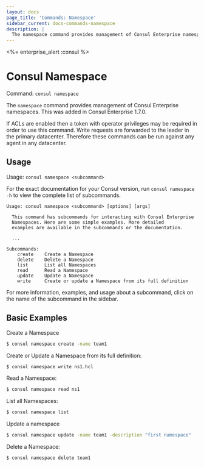 ```yaml
---
layout: docs
page_title: 'Commands: Namespace'
sidebar_current: docs-commands-namespace
description: |
  The namespace command provides management of Consul Enterprise namespaces.
---
```


<%= enterprise_alert :consul %>

# Consul Namespace

Command: `consul namespace`

The `namespace` command provides management of Consul Enterprise namespaces. This was added in Consul Enterprise 1.7.0.

If ACLs are enabled then a token with operator privileges may be required in order to use this command. Write
requests are forwarded to the leader in the primary datacenter. Therefore these commands can be run against
any agent in any datacenter.

## Usage

Usage: `consul namespace <subcommand>`

For the exact documentation for your Consul version, run `consul namespace -h` to view the complete list of subcommands.

```text
Usage: consul namespace <subcommand> [options] [args]

  This command has subcommands for interacting with Consul Enterprise
  Namespaces. Here are some simple examples. More detailed
  examples are available in the subcommands or the documentation.

  ...

Subcommands:
    create    Create a Namespace
    delete    Delete a Namespace
    list      List all Namespaces
    read      Read a Namespace
    update    Update a Namespace
    write     Create or update a Namespace from its full definition
```

For more information, examples, and usage about a subcommand, click on the name
of the subcommand in the sidebar.

## Basic Examples

Create a Namespace

```sh
$ consul namespace create -name team1
```

Create or Update a Namespace from its full definition:

```sh
$ consul namespace write ns1.hcl
```

Read a Namespace:

```sh
$ consul namespace read ns1
```

List all Namespaces:

```sh
$ consul namespace list
```

Update a namespace

```sh
$ consul namespace update -name team1 -description "first namespace"
```

Delete a Namespace:

```sh
$ consul namespace delete team1
```
